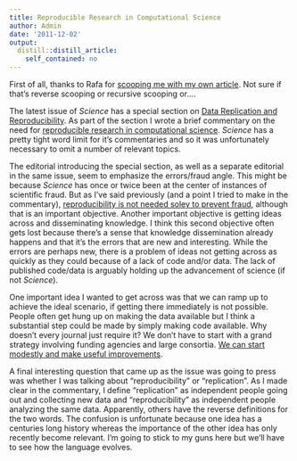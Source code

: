 ```yaml
---
title: Reproducible Research in Computational Science
author: Admin
date: '2011-12-02'
output:
  distill::distill_article:
    self_contained: no
---
```


First of all, thanks to Rafa for <a href="http://simplystatistics.tumblr.com/post/13602648384/rogers-perspective-on-reproducible-research-published" target="_blank">scooping me with my own article</a>. Not sure if that&#8217;s reverse scooping or recursive scooping or&#8230;.

The latest issue of _Science_ has a special section on <a href="http://www.sciencemag.org/content/334/6060/1225.full" target="_blank">Data Replication and Reproducibility</a>. As part of the section I wrote a brief commentary on the need for <a href="http://www.sciencemag.org/content/334/6060/1226.full" target="_blank">reproducible research in computational science</a>. _Science_ has a pretty tight word limit for it&#8217;s commentaries and so it was unfortunately necessary to omit a number of relevant topics.

The editorial introducing the special section, as well as a separate editorial in the same issue, seem to emphasize the errors/fraud angle. This might be because _Science_ has once or twice been at the center of instances of scientific fraud. But as I&#8217;ve said previously (and a point I tried to make in the commentary), <a href="http://simplystatistics.tumblr.com/post/12421558195/reproducible-research-notes-from-the-field#disqus_thread" target="_blank">reproducibility is not needed soley to prevent fraud</a>, although that is an important objective. Another important objective is getting ideas across and disseminating knowledge. I think this second objective often gets lost because there&#8217;s a sense that knowledge dissemination already happens and that it&#8217;s the errors that are new and interesting. While the errors are perhaps new, there is a problem of ideas not getting across as quickly as they could because of a lack of code and/or data. The lack of published code/data is arguably holding up the advancement of science (if not _Science_).

One important idea I wanted to get across was that we can ramp up to achieve the ideal scenario, if getting there immediately is not possible. People often get hung up on making the data available but I think a substantial step could be made by simply making code available. Why doesn&#8217;t every journal just require it? We don&#8217;t have to start with a grand strategy involving funding agencies and large consortia. <a href="http://simplystatistics.tumblr.com/post/13454027393/reproducible-research-and-turkey" target="_blank">We can start modestly and make useful improvements</a>. 

A final interesting question that came up as the issue was going to press was whether I was talking about &#8220;reproducibility&#8221; or &#8220;replication&#8221;. As I made clear in the commentary, I define &#8220;replication&#8221; as independent people going out and collecting new data and &#8220;reproducibility&#8221; as independent people analyzing the same data. Apparently, others have the reverse definitions for the two words. The confusion is unfortunate because one idea has a centuries long history whereas the importance of the other idea has only recently become relevant. I&#8217;m going to stick to my guns here but we&#8217;ll have to see how the language evolves.
